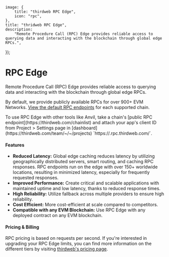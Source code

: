 
	image: {
		title: "thirdweb RPC Edge",
		icon: "rpc",
	},
	title: "thridweb RPC Edge",
	description:
		"Remote Procedure Call (RPC) Edge provides reliable access to querying data and interacting with the blockchain through global edge RPCs.",
});

# RPC Edge

Remote Procedure Call (RPC) Edge provides reliable access to querying data and interacting with the blockchain through global edge RPCs.

<DocImage src={rpcDiagramImage} alt="RPC Diagram" />

By default, we provide publicly available RPCs for over 900+ EVM Networks. [View the default RPC endpoints](https://thirdweb.com/chainlist) for each supported chain.

<Callout variant="info" title="Accessing your RPC URL">
	To use RPC Edge with other tools like Anvil, take a chain's [public RPC endpoint](https://thirdweb.com/chainlist) and attach your app's client ID from Project > Settings page in [dashboard](https://thirdweb.com/team/~/~/projects) `https://<chainId>.rpc.thirdweb.com/<clientId>`.
</Callout>

#### Features

- **Reduced Latency:** Global edge caching reduces latency by utilizing geographically distributed servers, smart routing, and caching RPC responses. RPC endpoints run on the edge with over 150+ worldwide locations, resulting in minimized latency, especially for frequently requested responses.
- **Improved Performance:** Create critical and scalable applications with maintained uptime and low latency, thanks to reduced response times.
- **High Reliability:** Utilize fallback across multiple providers to ensure high reliability.
- **Cost Efficient:** More cost-efficient at scale compared to competitors.
- **Compatible with any EVM Blockchain:** Use RPC Edge with any deployed contract on any EVM blockchain.

#### Pricing & Billing

RPC pricing is based on requests per second. If you're interested in upgrading your RPC Edge limits, you can find more information on the different tiers by visiting [thirdweb's pricing page](https://thirdweb.com/pricing).
